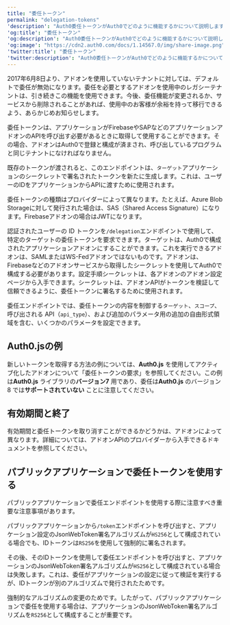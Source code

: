 ```yaml
---
title: "委任トークン"
permalink: "delegation-tokens"
'description': "Auth0委任トークンがAuth0でどのように機能するかについて説明します。"
'og:title': "委任トークン"
'og:description': "Auth0委任トークンがAuth0でどのように機能するかについて説明します。"
'og:image': "https://cdn2.auth0.com/docs/1.14567.0/img/share-image.png"
'twitter:title': "委任トークン"
'twitter:description': "Auth0委任トークンがAuth0でどのように機能するかについて説明します。"
---
```


<Warning>

2017年6月8日より、アドオンを使用していないテナントに対しては、デフォルトで委任が無効になります。委任を必要とするアドオンを使用中のレガシーテナントは、引き続きこの機能を使用できます。今後、委任機能が変更されるか、サービスから削除されることがあれば、使用中のお客様が余裕を持って移行できるよう、あらかじめお知らせします。

</Warning>

委任トークンは、アプリケーションがFirebaseやSAPなどのアプリケーションアドオンのAPIを呼び出す必要があるときに取得して使用することができます。その場合、アドオンはAuth0で登録と構成が済まされ、呼び出しているプログラムと同じテナントになければなりません。

既存のトークンが渡されると、このエンドポイントは、`ターゲット`アプリケーションのシークレットで署名されたトークンを新たに生成します。これは、ユーザーのIDをアプリケーションからAPIに渡すために使用されます。

委任トークンの種類はプロバイダーによって異なります。たとえば、Azure Blob Storageに対して発行された場合は、SAS（Shared Access Signature）になります。Firebaseアドオンの場合は<Tooltip data-tooltip-id="react-containers-DefinitionTooltip-3" href="/ja-jp/glossary?term=json-web-token" tip="JSON Web Token（JWT）: 二者間のクレームを安全に表現するために使用される標準IDトークン形式（および多くの場合、アクセストークン形式）。" cta="用語集の表示">JWT</Tooltip>になります。

認証されたユーザーの ID トークンを`/delegation`エンドポイントで使用して、特定のターゲットの委任トークンを要求できます。ターゲットは、Auth0で構成されたアプリケーションアドオンにすることができます。これを実行できるアドオンは、<Tooltip data-tooltip-id="react-containers-DefinitionTooltip-1" href="/ja-jp/glossary?term=security-assertion-markup-language" tip="Security Assertion Markup Language（SAML）: パスワードなしに二者間で認証情報を交換できる標準化プロトコル。" cta="用語集の表示">SAML</Tooltip>または<Tooltip data-tooltip-id="react-containers-DefinitionTooltip-2" href="/ja-jp/glossary?term=ws-fed" tip="Webサービスフェデレーション（WS-Fed）: ドメイン全体でユーザーIDを管理するためのプロトコル。" cta="用語集の表示">WS-Fed</Tooltip>アドオンではないものです。アドオンは、Firebaseなどのアドオンサービスから取得したシークレットを使用してAuth0で構成する必要があります。設定手順シークレットは、各アドオンのアドオン設定ページから入手できます。シークレットは、アドオンAPIがトークンを検証して信頼できるように、委任トークンに署名するために使用されます。

委任エンドポイントでは、委任トークンの内容を制御する`ターゲット`、`スコープ`、呼び出される API（`api_type`）、および追加のパラメータ用の追加の自由形式領域を含む、いくつかのパラメータを設定できます。

## Auth0.jsの例

新しいトークンを取得する方法の例については、**Auth0.js** を使用してアクティブ化したアドオンについて「委任トークンの要求」を参照してください。この例は**Auth0.js** ライブラリの**バージョン7** 用であり、委任は**Auth0.js** のバージョン 8 では**サポートされていない** ことに注意してください。

## 有効期間と終了

有効期間と委任トークンを取り消すことができるかどうかは、アドオンによって異なります。詳細については、アドオンAPIのプロバイダーから入手できるドキュメントを参照してください。

## パブリックアプリケーションで委任トークンを使用する

パブリックアプリケーションで委任エンドポイントを使用する際に注意すべき重要な注意事項があります。

パブリックアプリケーションから`/token`エンドポイントを呼び出すと、アプリケーション設定のJsonWebToken署名アルゴリズムが`HS256`として構成されている場合でも、IDトークンは`RS256`を使用して強制的に署名されます。

その後、そのIDトークンを使用して委任エンドポイントを呼び出すと、アプリケーションのJsonWebToken署名アルゴリズムが`HS256`として構成されている場合は失敗します。これは、委任がアプリケーションの設定に従って検証を実行するが、IDトークンが別のアルゴリズムで発行されたためです。

強制的なアルゴリズムの変更のためです。したがって、パブリックアプリケーションで委任を使用する場合は、アプリケーションのJsonWebToken署名アルゴリズムを`RS256`として構成することが重要です。